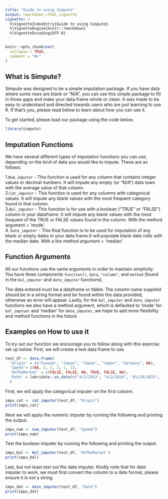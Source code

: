 ```yaml
---
title: "Guide to using Simpute"
output: rmarkdown::html_vignette
vignette: >
  %\VignetteIndexEntry{Guide to using Simpute}
  %\VignetteEngine{knitr::rmarkdown}
  %\VignetteEncoding{UTF-8}
---
```


```r
knitr::opts_chunk$set(
  collapse = TRUE,
  comment = "#>"
)
```

## What is Simpute?

Simpute was designed to be a simple imputation package. If you have data where some rows are blank or "N/A", you can use this simple package to fill in those gaps and make your data frame whole or clean. It was made to be easy to understand and directed towards users who are just learning to use R. If that's you, please read below to learn about how you can use it.

To get started, please load our package using the code below. 


```r
library(simpute)
```

## Imputation Functions

We have several different types of imputation functions you can use, depending on the kind of data you would like to impute. These are as follows:

1.`Num_imputer` - This function is used for any column that contains integer values or decimal numbers. It will impute any empty (or "N/A") data rows with the average value of that column.\
2.`Cat_imputer` - This function is used for any columns with categorical values. It will impute any blank values with the most frequent category found in that column.\
3.`Bol_imputer` - This function is for use with a boolean ("TRUE" or "FALSE") column in your dataframe. It will impute any blank values with the most frequent of the TRUE or FALSE values found in the column. With the method argument = 'mode'.\
4. `Date_imputer` - This final function is to be used for imputation of any blank or empty dates in your data frame.It will populate blank date cells with the median date. With a the method argument = 'median'.

## Function Arguments

All our functions use the same arguments in order to maintain simplicity. You have three components `function()`, `data`, `"column"`, and `method` (found in the `bol_imputer` and `date_imputer` functions).

The data entered must be a dataframe or tibble. The column name supplied should be in a string format and be found within the data provided, otherwise an error will appear. Lastly, for the `bol_imputer` and `date_imputer` functions we also have a method argument, which is defaulted to 'mode' for `bol_imptuer` and 'median' for `date_imputer`, we hope to add more flexibility and method functions in the future.

## Examples on How to use it

To try out our function we encourage you to follow along with this exercise set up below. First, we will create a test data frame to use.

```r
test_df <- data.frame( 
  'Origin' = c("Canada", "Japan", "Japan", "Japan", "Germany", NA), 
  'Speed'= c(NA, 2, 2, 2, 1, 1), 
  'OnTheMarket' = c(FALSE, FALSE, NA, TRUE, FALSE, NA), 
  'Date' = lubridate::as_date(c("4/2/2013", "4/2/2014", "01/29/2023", "4/2/2016", NA, "01/29/2023"), format = "%m/%d/%Y")
  )
```

First, we will apply the categorical imputer on the first column.

```r
impu_cat <- cat_imputer(test_df, "Origin") 
print(impu_cat)
```

Next we will apply the numeric imputer by running the following and printing the output.

```r
impu_num <- num_imputer(test_df, "Speed") 
print(impu_num)
```

Test the boolean imputer by running the following and printing the output.

```r
impu_bol <- bol_imputer(test_df, 'OnTheMarket') 
print(impu_bol)
```

Last, but not least test out the date imputer. Kindly note that for date imputer to work, we must first convert the column to a date format, please ensure it is not a string.

```r
impu_dat <- date_imputer(test_df, "Date")
print(impu_dat)
```
